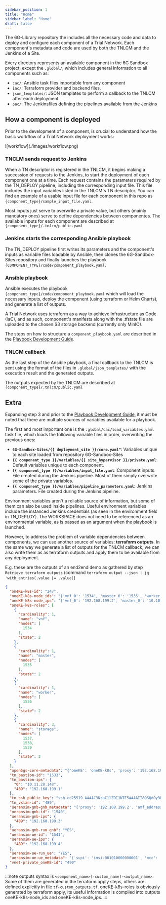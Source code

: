 ```yaml
---
sidebar_position: 1
title: "Home"
sidebar_label: "Home"
draft: false
---
```



The 6G-Library repository the includes all the necessary code and data to deploy and configure each component of a Trial Network. Each component's metadata and code are used by both the TNLCM and the Jenkins of a Site.

Every directory represents an available component in the 6G Sandbox project, except the `.global/`, which includes general information to all components such as:
- `cac/`: Ansible task files importable from any component
- `iac/`: Terraform provider and backend files.
- `json_templates/`: JSON templates to perform a callback to the TNLCM after each deployment
- `pac/`: The Jenkinsfiles defining the pipelines available from the Jenkins

## How a component is deployed

Prior to the development of a component, is crucial to understand how the basic workflow of a Trial Network deployment works:

<div style={{ textAlign: "center" }}>
  ![workflow](./images/workflow.png)
</div>

### TNCLM sends request to Jenkins

When a TN descriptor is registered in the TNLCM, it begins making a succession of requests to the Jenkins, to start the deployment of each component one at a time.
Each request contains the parameters required by the <Link to={LIBRARY_GLOBAL_PAC_TN_DEPLOY}>TN_DEPLOY</Link> pipeline, including the corresponding input file. This file includes the input variables listed in the TNLCM's TN descriptor. You can find an example of a usable input file for each component in this repo as `{component_type}/sample_input_file.yaml`.

Most inputs just serve to overwrite a private value, but others (mainly mandatory ones) serve to define dependencies between componentes.
The available inputs for each component are described at `{component_type}/.tnlcm/public.yaml`

### Jenkins starts the corresponding Ansible playbook

The TN_DEPLOY pipeline first writes its parameters and the component's inputs as variable files loadable by Ansible, then clones the <Link to={SANDBOX_SITES_REPO_URL}>6G-Sandbox-Sites</Link> repository and finally launches the playbook `{COMPONENT_TYPE}/code/component_playbook.yaml`.

### Ansible playbook

Ansible executes the playbook `{component_type}/code/component_playbook.yaml` which will load the necessary inputs, deploy the component (using terraform or Helm Charts), and generate a list of outputs.

A Trial Network uses terraform as a way to achieve Infrastructure as Code (IaC), and as such, component's manifests along with the .tfstate file are uploaded to the chosen S3 storage backend (currently only MinIO).

The steps on how to structure a `component_playbook.yaml` are described in the [Playbook Development Guide](./playbook-deployment-guide.mdx).

### TNLCM callback

As the last step of the Ansible playbook, a final callback to the TNLCM is sent using the format of the files in `.global/json_templates/` with the execution result and the generated outputs.

The outputs expected by the TNLCM are described at `{component_type}/.tnlcm/public.yaml`

## Extra

Expanding step 3 and prior to the [Playbook Development Guide](./playbook-deployment-guide.mdx), it must be noted that there are multiple sources of variables available for a playbook.

The first and most important one is the <Link to={LIBRARY_GLOBAL_CAC_LOAD_VARIABLES}>`.global/cac/load_variables.yaml`</Link> task file, which loads the following variable files in order, overwriting the previous ones:
- **`6G-Sandbox-Sites/{{ deployment_site }}/core.yaml"`**: Variables unique to each site loaded from repository <Link to={SANDBOX_SITES_REPO_URL}>6G-Sandbox-Sites</Link>
- **`{{ component_type }}/variables/{{ site_hypervisor }}/private.yaml`**: Default variables unique to each component.
- **`{{ component_type }}/variables/input_file.yaml`**: Component inputs. File created during the Jenkins pipeline. Most of them simply overwrite some of the private variables.
- **`{{ component_type }}/variables/pipeline_parameters.yaml`**: Jenkins parameters. File created during the Jenkins pipeline.

Environment variables aren't a reliable source of information, but some of them can also be used inside pipelines. Useful environment variables include the instanced Jenkins credentials (as seen in the environment field in <Link to={LIBRARY_GLOBAL_PAC_TN_DEPLOY}>TN_DEPLOY</Link>). The WORKSPACE does not need to be referenced as an environmental variable, as is passed as an argument when the playbook is launched.

However, to address the problem of variable dependencies between components, we can use another source of variables: **terraform outputs**.
In the same way we generate a list of outputs for the TNLCM callback, we can also write them as as terraform outputs and apply them to be available from any deployment.

E.g. these are the outputs of an end2end demo as gathered by step `Retrieve terraform outputs` (command `terraform output --json | jq 'with_entries(.value |= .value)`)

```json
{
  "oneKE-k8s-id": "247",
  "oneKE-k8s-node_ids": "{'vnf_0': '1534', 'master_0': '1535', 'worker_0': '1536', 'storage_0': '1537', 'storage_1': '1538', 'storage_2': '1539'}",
  "oneKE-k8s-node_ips": "{'vnf_0': '192.168.199.2', 'master_0': '10.10.10.2', 'worker_0': '10.10.10.3', 'storage_0': '10.10.10.4', 'storage_1': '10.10.10.5', 'storage_2': '10.10.10.6'}",
  "oneKE-k8s-roles": [
    {
      "cardinality": 1,
      "name": "vnf",
      "nodes": [
        1534
      ],
      "state": 2
    },
    {
      "cardinality": 1,
      "name": "master",
      "nodes": [
        1535
      ],
      "state": 2
    },
    {
      "cardinality": 1,
      "name": "worker",
      "nodes": [
        1536
      ],
      "state": 2
    },
    {
      "cardinality": 3,
      "name": "storage",
      "nodes": [
        1537,
        1538,
        1539
      ],
      "state": 2
    }
  ],
  "open5gs-core-metadata": "{'oneKE': 'oneKE-k8s', 'proxy': '192.168.199.2', 'mcc': '001', 'mnc': '01', 'msin': '0000000001', 'key': '465B5CE8B199B49FAA5F0A2EE238A6BC', 'opc': 'E8ED289DEBA952E4283B54E88E6183CA', 'apn': 'internet', 'tac': '200', 's_nssai_sst': '1', 's_nssai_sd': '1', 'amf_ip': '10.10.10.200', 'upf_ip': '10.10.10.200'}",
  "tn_bastion-id": "1533",
  "tn_bastion-ips": {
    "0": "10.11.28.148",
    "489": "192.168.199.1"
  },
  "tn_ssh_public_key": "ssh-ed25519 AAAAC3NzaC1lZDI1NTE5AAAAII8QSQdOy3LAS7EG1F19eiOtjGVO6+I7NY+94JrMfIaw tnuser@e2enueva",
  "tn_vxlan-id": "489",
  "ueransim-gnb-gnb_metadata": "{'proxy': '192.168.199.2', 'amf_address': '10.10.10.200', 'mcc': '001', 'mnc': '01', 'msin': '0000000001', 'key': '465B5CE8B199B49FAA5F0A2EE238A6BC', 'opc': 'E8ED289DEBA952E4283B54E88E6183CA', 'apn': 'internet', 'tac': '200', 'sst': '1', 'sd': '1', 'gnb_address': '192.168.199.3'}",
  "ueransim-gnb-id": "1540",
  "ueransim-gnb-ips": {
    "489": "192.168.199.3"
  },
  "ueransim-gnb-run_gnb": "YES",
  "ueransim-ue-id": "1541",
  "ueransim-ue-ips": {
    "489": "192.168.199.4"
  },
  "ueransim-ue-run_ue": "YES",
  "ueransim-ue-ue_metadata": "{'supi': 'imsi-001010000000001', 'mcc': '001', 'mnc': '01', 'key': '465B5CE8B199B49FAA5F0A2EE238A6BC', 'opc': 'E8ED289DEBA952E4283B54E88E6183CA', 'gnbSearchList': '192.168.199.3', 'apn': 'internet', 'sst': '1', 'sd': '1'}",
  "vnet-private_oneKE-id": "490"
}
```

:::note
outputs syntax is `<component_name>[-custom_name]-<output_name>`. Some of them are generated in the terraform apply steps, others are defined explicitly in file `tf-custom_outputs.tf`. oneKE-k8s-roles is obviously generated by terraform apply, its useful information is compiled into outputs oneKE-k8s-node_ids and oneKE-k8s-node_ips.
:::
